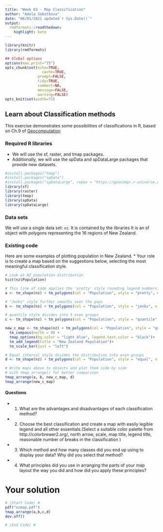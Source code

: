 ---
title: "Week 03 - Map Classification"
author: "Adela Sobotkova"
date: "06/01/2021 updated`r Sys.Date()`"
output:
  rmdformats::readthedown:
    highlight: kate
---

```{r setup, include=FALSE}
library(knitr)
library(rmdformats)

## Global options
options(max.print="75")
opts_chunk$set(echo=TRUE,
	             cache=TRUE,
               prompt=FALSE,
               tidy=TRUE,
               comment=NA,
               message=FALSE,
               warning=FALSE)
opts_knit$set(width=75)
```

##  Learn about Classification methods

This exercise demonstrates some possibilities of classifications in R, based on Ch.9 of [Geocomputation](https://geocompr.robinlovelace.net/adv-map.html)

### Required R libraries

* We will use the sf, raster, and tmap packages.
* Additionally, we will use the spData and spDataLarge packages that provide new datasets.

```{r}
#install.packages("tmap")
#install.packages("spData")
#install.packages("spDataLarge", repos = "https://geocompr.r-universe.dev")
library(sf)
library(raster)
library(tmap)
library(spData)
library(spDataLarge)
```


### Data sets 

We will use a single data set:  `nz`. It is contained by the libraries
It is an sf object with polygons representing the 16 regions of New Zealand.

### Existing code

Here are some examples of plotting population in  New Zealand. * Your role is to create a map based on the suggestions below, selecting the most meaningful classification style.

```{r nz-pop}
# Look at NZ population distribution
hist(nz$Population)
```


```{r maps}
# This line of code applies the 'pretty' style rounding legend numbers. Try different numbers of classes.
a <- tm_shape(nz) + tm_polygons(col = "Population", style = "pretty", n = 4)

# "Jenks" style further smooths over the gaps
b <- tm_shape(nz) + tm_polygons(col = "Population", style = "jenks", n = 5)

# quantile style divides into 5 even groups
c <- tm_shape(nz) + tm_polygons(col = "Population", style = "quantile", n=5)

new_c_map <- tm_shape(nz) + tm_polygons(col = "Population", style = "quantile", n=5) +
  tm_compass(north = 0) +
  tmap_options(bg.color = "light blue", legend.text.color = "black")+
  tm_add_legend(title = "New Zealand Population")+
  tm_scale_bar(just = "left")

# Equal interval style divides the distribution into even groups
d <- tm_shape(nz) + tm_polygons(col = "Population", style = "equal", n = 5)

# Write maps above to objects and plot them side by side 
# with tmap_arrange() for better comparison
tmap_arrange(a, b, new_c_map, d)
tmap_arrange(new_c_map)


```



#### Questions

* 1. What are the advantages and disadvantages of each classification method?
* 2. Choose the best classification and create a map with easily legible legend and all other essentials.(Select a suitable color palette from http://colorbrewer2.org/, north arrow, scale, map title, legend title, reasonable number of breaks in the classification )
* 3. Which method and how many classes did you end up using to display your data? Why did you select that method?
* 4. What principles did you use in arranging the parts of your map layout the way you did and how did you apply these principles?

# Your solution

```{r}
# /Start Code/ #
pdf("nzmap.pdf")
tmap_arrange(a,b,c,d)
dev.off()

# /End Code/ #
```

